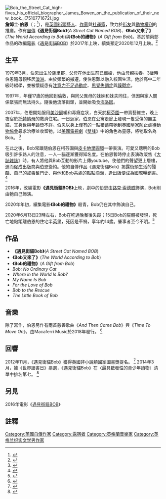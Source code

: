 {{Infobox writer <!-- for more information see [[:Template:Infobox_writer/doc|:Template:Infobox writer/doc]] -->
| name        = 詹姆士·伯恩
| image       = James_and_Bob.jpg
| caption     = 詹姆士·伯恩與Bob，攝於2013年2月。
| birth_date  = {{Birth date and age|1979|03|15|df=y}}
| birth_place = [[英國|英國]][[薩里郡|薩里郡]]
| nationality  = [[英國|英國]]
| death_date   =
| death_place  =
| occupation   = [[作者|作者]]、[[街頭藝人|街頭藝人]]、[[社會運動|社運家]]、[[音樂家|音樂家]]
| genre        = 
| movement     =
| notableworks = 《遇見街貓Bob》<br />《Bob又來了》<br />《Bob的禮物》
| website      = 
| signature    = 
| residence    = [[倫敦|倫敦]], 英國 
}}
[[File:Bob_the_Street_Cat_high-fives_his_official_biographer_James_Bowen_on_the_publication_of_their_new_book._(7510771672).jpg|thumb]]
'''詹姆士·伯恩'''（{{lang-en|James Anthony Bowen}}；{{bd|1979年|3月15日}}<ref>{{cite web |url=http://www.facebook.com/StreetCatBob/info |title=About Street Cat Bob |work=Facebook |accessdate=9 November 2012 |archive-date=2018-09-15 |archive-url=https://web.archive.org/web/20180915202422/https://www.facebook.com/StreetCatBob/info |dead-url=no }}</ref>），是[[英國|英國]][[街頭藝人|街頭藝人]]、[[作家|作家]]與[[社會運動|社運家]]，致力於[[露宿者|街友]]與[[動物權利|動物權利]]的推廣。作有[[自傳|自傳]]'''《遇見街貓Bob》'''(''A Street Cat Named BOB'')、'''《Bob又來了》'''(''The World According to Bob'')與'''《Bob的禮物》'''(''A Gift from Bob'')。基於前兩部作品的改編[[電影|電影]]《[[遇見街貓BOB|遇見街貓BOB]]》於2017年上映，續集預定2020年12月上映。<ref>{{cite web |url=http://islingtonnow.co.uk/bob-the-cats-star-turn |title=Bob the cat's star turn |first=Antonia |last=Kanczula |date=15 March 2012 |work=Islington Now.co.uk |accessdate=2 November 2015 |archive-date=2018-09-15 |archive-url=https://web.archive.org/web/20180915202422/http://islingtonnow.co.uk/bob-the-cats-star-turn/ |dead-url=no }}</ref>

==生平==
1979年3月，伯恩出生於[[薩里郡|薩里郡]]，父母在他出生前已離婚，他由母親扶養。3歲時伯恩隨母親移居[[澳洲|澳洲]]。由於頻繁的搬遷，使伯恩難以融入校園生活。他於高中二年級時輟學，並被懷疑患有[[注意力不足過動症|注意力不足過動症]]、[[思覺失調症|思覺失調症]]與[[躁鬱症|躁鬱症]]。

1997年，年僅17歲的他回到倫敦，與同父異母的妹妹和妹夫同住，但因與家人關係緊張而無法持久。隨後他流落街頭，並開始吸食[[海洛因|海洛因]]。

2007年，伯恩開始服用[[美沙酮|美沙酮]]緩和毒癮症狀，白天於[[柯芬園|柯芬園]]一帶賣藝維生，晚上夜宿於[[托特納母|托特納母]]的救濟住宅。一日返家，伯恩在公寓走廊上發現一隻受傷的無主貓，其身世與年齡皆不詳。伯恩以身上僅有的一點積蓄帶牠到[[英國皇家防止虐待動物協會|英國皇家防止虐待動物協會]]尋求治療並收留牠，以[[美國|美國]][[電視劇|電視劇]]《[[雙峰_(電視劇)|雙峰]]》中的角色{{tsl|en|Bob (Twin Peaks)|殺手鮑勃}}為靈感，將牠取名為Bob。
<ref>{{cite web |url=http://www.lady.co.uk/people/6882-saved-by-a-cat-called-bob |title=Saved by a cat called Bob |first=Wendy |last=Gomersall |work=[[The_Lady_(magazine)|The Lady]] |date=30 November 2011 |accessdate=2 November 2015 |archive-url=https://web.archive.org/web/20170918202033/http://www.lady.co.uk/people/6882-saved-by-a-cat-called-bob |archive-date=2017-09-18 |url-status=yes }}</ref>

在此之後，Bob常跟隨伯恩在柯芬園與[[皮卡地里圓環|皮卡地里圓環]]一帶表演。可愛又聰明的Bob吸引許多路人的注意，一人一貓逐漸獲得知名度。在伯恩暫時停止表演改販售《[[大誌雜誌|大誌雜誌]]》時，有人將他與Bob互動的影片上傳youtube，使他們的聲望更上層樓，進而促成出版商與伯恩簽約。他的自傳作品《遇見街貓Bob》揭露街頭生活的殘酷、自己的戒毒奮鬥史、與他和Bob共處的點點滴滴，逢出版便成為國際暢銷書。
<ref>{{cite news |url=https://www.standard.co.uk/lifestyle/london-life/bob-the-busking-cat-7573094.html |title=Bob the busking cat |first=Richard |last=Godwin |date=20 March 2012 |newspaper=[[Evening_Standard|Evening Standard]] |accessdate=2 November 2015 |archive-date=2021-01-30 |archive-url=https://web.archive.org/web/20210130224056/https://www.standard.co.uk/lifestyle/london-life/bob-the-busking-cat-7573094.html |dead-url=no }}</ref>

2016年，改編電影'''《遇見街貓BOB》'''上映，劇中的伯恩由[[路克·索德威|路克·索德威]]飾演，Bob則由牠自己飾演。

2020年年初，續集電影'''《Bob的禮物》'''殺青，Bob仍在其中飾演自己。

2020年6月13日23時左右，Bob在吃過晚餐後失蹤；15日Bob的屍體被發現，死亡地點距離伯恩的住宅半[[英里|英里]]，死因是車禍，享年約14歲。肇事者至今不明。<ref>{{cite web |title=Ninth life over for James Bowen’s Bob the cat, star of street and screen |url=https://www.thetimes.co.uk/edition/news/ninth-life-over-for-james-bowens-bob-the-cat-star-of-street-and-screen-2nxhv0q5r |work=The Times |accessdate=21 June 2020 |archive-date=2020-07-24 |archive-url=https://web.archive.org/web/20200724004731/https://www.thetimes.co.uk/edition/news/ninth-life-over-for-james-bowens-bob-the-cat-star-of-street-and-screen-2nxhv0q5r |dead-url=no }}</ref>

==作品==
*'''《遇見街貓Bob》'''(''A Street Cat Named BOB'')
*'''《Bob又來了》'''(''The World According to Bob'')
*'''《Bob的禮物》'''(''A Gift from Bob'')
*''Bob: No Ordinary Cat''
*''Where in the World Is Bob?''
*''My Name Is Bob''
*''For the Love of Bob''
*''Bob to the Rescue''
*''The Little Book of Bob''

==音樂==
除了寫作，伯恩另作有兩首慈善歌曲《''And Then Came Bob''》與《''Time To Move On''》，由Macaferri Music於2018年發行。
<ref>{{cite web |author1=Macaferri Music |title=James Bowen - And Then Came Bob [Official Video] |url=https://www.youtube.com/watch?v=FG2FoWl71Ok |website=YouTube |accessdate=26 August 2020 |date=22 November 2018 |archive-date=2021-01-30 |archive-url=https://web.archive.org/web/20210130051513/https://www.youtube.com/watch?v=FG2FoWl71Ok |dead-url=no }}</ref>

==回響==
2012年11月，《遇見街貓Bob》獲得英國非小說類國家圖書獎提名。
<ref>{{cite web |url=http://www.nationalbookawards.co.uk/newsstory/a-stellar-line-up-competes-for-this-years-specsavers-national-book-awards/ |title=A Stellar line-up competes for this year's Specsavers National Book Awards |work=National Book Awards 2014 |accessdate=2 November 2015 |archive-url=https://web.archive.org/web/20160127095715/http://www.nationalbookawards.co.uk/newsstory/a-stellar-line-up-competes-for-this-years-specsavers-national-book-awards/ |archive-date=2016-01-27 |dead-url=no }}</ref> 
2014年3月，據《世界讀書日》票選，《遇見街貓Bob》在〈最具啟發性的青少年讀物〉清單中排名第七。
<ref>{{cite web |url=https://www.theguardian.com/books/booksblog/2014/mar/06/world-book-day-ten-best-teen-reads |title=World Book Day: The 10 best teen reads |first=Imogen Russell |last=Williams |date=6 March 2014 |work=The Guardian |accessdate=2 November 2015 |archive-date=2021-05-03 |archive-url=https://web.archive.org/web/20210503210827/http://www.theguardian.com/books/booksblog/2014/mar/06/world-book-day-ten-best-teen-reads |dead-url=no }}</ref>

==另見==
2016年電影《[[遇見街貓BOB|遇見街貓BOB]]》

==註釋==
{{Reflist}}

[[Category:英國自傳作家|Category:英國自傳作家]]
[[Category:露宿者|Category:露宿者]]
[[Category:英格蘭音樂家|Category:英格蘭音樂家]]
[[Category:英格兰纪实文学男作家|Category:英格兰纪实文学男作家]]